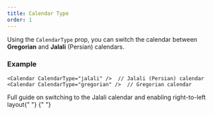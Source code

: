 ```yaml
---
title: Calendar Type
order: 1
---
```


Using the `CalendarType` prop, you can switch the calendar between **Gregorian** and **Jalali** (Persian) calendars.

### Example

```tsx
<Calendar CalendarType="jalali" />  // Jalali (Persian) calendar
<Calendar CalendarType="gregorian" />  // Gregorian calendar
```

<Cards>
  <Card href="localization/CalendarType" title="Calendar Type">
    Full guide on switching to the Jalali calendar and enabling right-to-left
    layout{" "}
  </Card>{" "}
</Cards>
